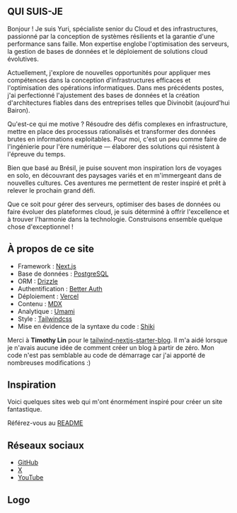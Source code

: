 ---
---

## QUI SUIS-JE

Bonjour ! Je suis Yuri, spécialiste senior du Cloud et des infrastructures, passionné par la conception de systèmes résilients et la garantie d'une performance sans faille. Mon expertise englobe l'optimisation des serveurs, la gestion de bases de données et le déploiement de solutions cloud évolutives.

Actuellement, j'explore de nouvelles opportunités pour appliquer mes compétences dans la conception d'infrastructures efficaces et l'optimisation des opérations informatiques. Dans mes précédents postes, j'ai perfectionné l'ajustement des bases de données et la création d'architectures fiables dans des entreprises telles que Divinobit (aujourd'hui Bairon).

Qu'est-ce qui me motive ? Résoudre des défis complexes en infrastructure, mettre en place des processus rationalisés et transformer des données brutes en informations exploitables. Pour moi, c'est un peu comme faire de l'ingénierie pour l'ère numérique — élaborer des solutions qui résistent à l'épreuve du temps.

Bien que basé au Brésil, je puise souvent mon inspiration lors de voyages en solo, en découvrant des paysages variés et en m'immergeant dans de nouvelles cultures. Ces aventures me permettent de rester inspiré et prêt à relever le prochain grand défi.

Que ce soit pour gérer des serveurs, optimiser des bases de données ou faire évoluer des plateformes cloud, je suis déterminé à offrir l'excellence et à trouver l'harmonie dans la technologie. Construisons ensemble quelque chose d'exceptionnel !

## À propos de ce site

- Framework : [Next.js](https://nextjs.org/)
- Base de données : [PostgreSQL](https://www.postgresql.org/)
- ORM : [Drizzle](https://orm.drizzle.team/)
- Authentification : [Better Auth](https://www.better-auth.com/)
- Déploiement : [Vercel](https://vercel.com)
- Contenu : [MDX](https://mdxjs.com/)
- Analytique : [Umami](https://github.com/umami-software/umami)
- Style : [Tailwindcss](https://tailwindcss.com)
- Mise en évidence de la syntaxe du code : [Shiki](https://github.com/shikijs/shiki)

Merci à **Timothy Lin** pour le [tailwind-nextjs-starter-blog](https://github.com/timlrx/tailwind-nextjs-starter-blog). Il m'a aidé lorsque je n'avais aucune idée de comment créer un blog à partir de zéro. Mon code n'est pas semblable au code de démarrage car j'ai apporté de nombreuses modifications :)

## Inspiration

Voici quelques sites web qui m'ont énormément inspiré pour créer un site fantastique.

Référez-vous au [README](https://github.com/isyuricunha/website?tab=readme-ov-file#credits)

## Réseaux sociaux

- [GitHub](https://github.com/isyuricunha)
- [X](https://x.com/isyuricunha)
- [YouTube](https://www.youtube.com/@isyuricunha)

## Logo

<Logo />

